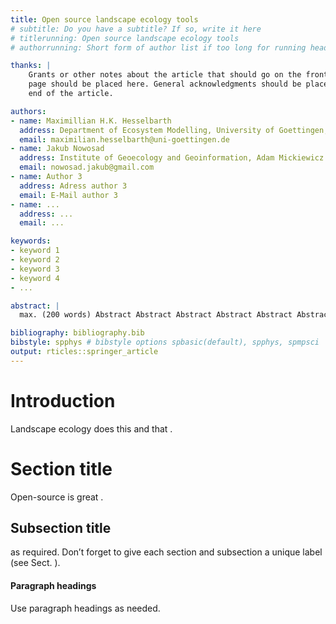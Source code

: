 ```yaml
---
title: Open source landscape ecology tools
# subtitle: Do you have a subtitle? If so, write it here
# titlerunning: Open source landscape ecology tools
# authorrunning: Short form of author list if too long for running head

thanks: | 
    Grants or other notes about the article that should go on the front 
    page should be placed here. General acknowledgments should be placed at the
    end of the article.

authors: 
- name: Maximillian H.K. Hesselbarth
  address: Department of Ecosystem Modelling, University of Goettingen, Buesgenweg 4, 37077 Goettingen, Germany
  email: maximilian.hesselbarth@uni-goettingen.de
- name: Jakub Nowosad
  address: Institute of Geoecology and Geoinformation, Adam Mickiewicz University, Krygowskiego 10, 61-680 Poznan, Poland
  email: nowosad.jakub@gmail.com
- name: Author 3
  address: Adress author 3
  email: E-Mail author 3
- name: ...
  address: ...
  email: ...

keywords:
- keyword 1
- keyword 2
- keyword 3
- keyword 4
- ...

abstract: |
  max. (200 words) Abstract Abstract Abstract Abstract Abstract Abstract Abstract Abstract Abstract Abstract Abstract Abstract Abstract Abstract Abstract Abstract Abstract Abstract Abstract Abstract Abstract Abstract Abstract Abstract Abstract Abstract Abstract Abstract Abstract Abstract Abstract Abstract Abstract Abstract Abstract Abstract Abstract Abstract Abstract Abstract Abstract Abstract Abstract Abstract Abstract Abstract Abstract Abstract Abstract Abstract Abstract Abstract Abstract Abstract Abstract Abstract Abstract Abstract Abstract Abstract Abstract Abstract Abstract Abstract Abstract Abstract Abstract Abstract Abstract Abstract Abstract Abstract Abstract Abstract Abstract Abstract Abstract Abstract Abstract Abstract Abstract Abstract Abstract Abstract Abstract Abstract Abstract Abstract Abstract Abstract Abstract Abstract Abstract Abstract Abstract Abstract Abstract Abstract Abstract Abstract

bibliography: bibliography.bib
bibstyle: spphys # bibstyle options spbasic(default), spphys, spmpsci
output: rticles::springer_article
---
```


# Introduction {#intro}

Landscape ecology does this and that \cite{turner2005}. 

# Section title {#sec:1}

Open-source is great \cite{sandve2013}.

## Subsection title {#sec:2}

as required. Don't forget to give each section
and subsection a unique label (see Sect. \ref{sec:1}).

#### Paragraph headings 

Use paragraph headings as needed.

\begin{align}
a^2+b^2=c^2
\end{align}
